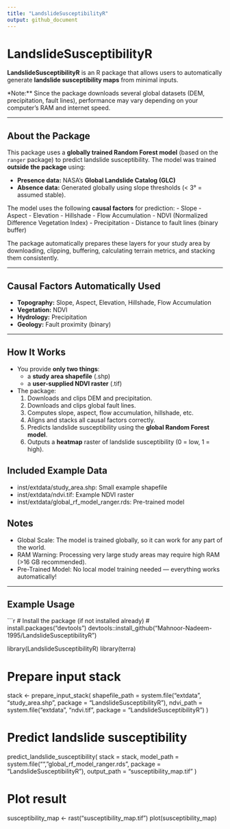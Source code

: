 ```yaml
---
title: "LandslideSusceptibilityR"
output: github_document
---
```



# LandslideSusceptibilityR

**LandslideSusceptibilityR** is an R package that allows users to automatically generate **landslide susceptibility maps** from minimal inputs.

*Note:** Since the package downloads several global datasets (DEM, precipitation, fault lines), performance may vary depending on your computer's RAM and internet speed.

---

## About the Package

This package uses a **globally trained Random Forest model** (based on the `ranger` package) to predict landslide susceptibility. The model was trained **outside the package** using:

- **Presence data:** NASA's **Global Landslide Catalog (GLC)**
- **Absence data:** Generated globally using slope thresholds (< 3° = assumed stable).

The model uses the following **causal factors** for prediction:
- Slope
- Aspect
- Elevation
- Hillshade
- Flow Accumulation
- NDVI (Normalized Difference Vegetation Index)
- Precipitation
- Distance to fault lines (binary buffer)

The package automatically prepares these layers for your study area by downloading, clipping, buffering, calculating terrain metrics, and stacking them consistently.

---

##  Causal Factors Automatically Used
- **Topography:** Slope, Aspect, Elevation, Hillshade, Flow Accumulation
- **Vegetation:** NDVI
- **Hydrology:** Precipitation
- **Geology:** Fault proximity (binary)

---

## How It Works
- You provide **only two things**:
  - a **study area shapefile** (.shp)
  - a **user-supplied NDVI raster** (.tif)

- The package:
  1. Downloads and clips DEM and precipitation.
  2. Downloads and clips global fault lines.
  3. Computes slope, aspect, flow accumulation, hillshade, etc.
  4. Aligns and stacks all causal factors correctly.
  5. Predicts landslide susceptibility using the **global Random Forest model**.
  6. Outputs a **heatmap** raster of landslide susceptibility (0 = low, 1 = high).
  
## Included Example Data
- inst/extdata/study_area.shp: Small example shapefile
- inst/extdata/ndvi.tif: Example NDVI raster
- inst/extdata/global_rf_model_ranger.rds: Pre-trained model

## Notes
- Global Scale: The model is trained globally, so it can work for any part of the world.
- RAM Warning: Processing very large study areas may require high RAM (>16 GB recommended).
- Pre-Trained Model: No local model training needed — everything works automatically!

---

##  Example Usage

```r
# Install the package (if not installed already)
# install.packages("devtools")
devtools::install_github("Mahnoor-Nadeem-1995/LandslideSusceptibilityR")

library(LandslideSusceptibilityR)
library(terra)

# Prepare input stack
stack <- prepare_input_stack(
  shapefile_path = system.file("extdata", "study_area.shp", package = "LandslideSusceptibilityR"),
  ndvi_path = system.file("extdata", "ndvi.tif", package = "LandslideSusceptibilityR")
)

# Predict landslide susceptibility
predict_landslide_susceptibility(
  stack = stack,
  model_path = system.file("", "global_rf_model_ranger.rds", package = "LandslideSusceptibilityR"),
  output_path = "susceptibility_map.tif"
)

# Plot result
susceptibility_map <- rast("susceptibility_map.tif")
plot(susceptibility_map)

